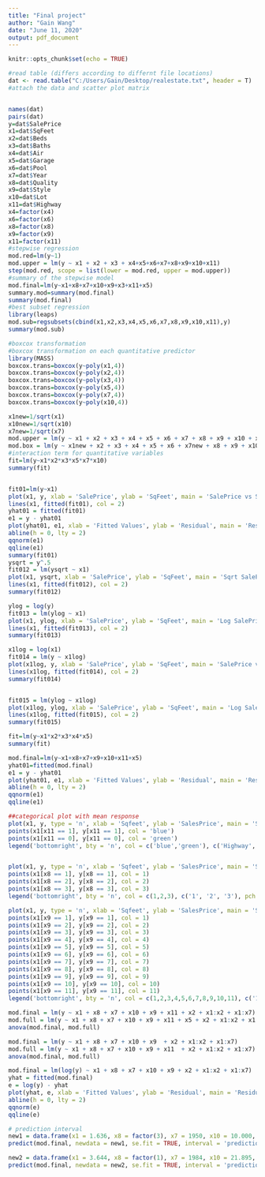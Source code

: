 ---
title: "Final project"
author: "Gain Wang"
date: "June 11, 2020"
output: pdf_document
---

```{r setup, include=FALSE}
knitr::opts_chunk$set(echo = TRUE)
```
```{r,message=FALSE}
#read table (differs according to differnt file locations)
dat <- read.table("C:/Users/Gain/Desktop/realestate.txt", header = T)
#attach the data and scatter plot matrix


names(dat)
pairs(dat)
y=dat$SalePrice
x1=dat$SqFeet
x2=dat$Beds
x3=dat$Baths
x4=dat$Air
x5=dat$Garage
x6=dat$Pool
x7=dat$Year
x8=dat$Quality
x9=dat$Style
x10=dat$Lot
x11=dat$Highway
x4=factor(x4)
x6=factor(x6)
x8=factor(x8)
x9=factor(x9)
x11=factor(x11)
#stepwise regression
mod.red=lm(y~1)
mod.upper = lm(y ~ x1 + x2 + x3 + x4+x5+x6+x7+x8+x9+x10+x11)
step(mod.red, scope = list(lower = mod.red, upper = mod.upper))
#summary of the stepwise model
mod.final=lm(y~x1+x8+x7+x10+x9+x3+x11+x5)
summary.mod=summary(mod.final)
summary(mod.final)
#best subset regression
library(leaps)
mod.sub=regsubsets(cbind(x1,x2,x3,x4,x5,x6,x7,x8,x9,x10,x11),y)
summary(mod.sub)

#boxcox transformation
#boxcox transformation on each quantitative predictor
library(MASS)
boxcox.trans=boxcox(y~poly(x1,4))
boxcox.trans=boxcox(y~poly(x2,4))
boxcox.trans=boxcox(y~poly(x3,4))
boxcox.trans=boxcox(y~poly(x5,4))
boxcox.trans=boxcox(y~poly(x7,4))
boxcox.trans=boxcox(y~poly(x10,4))

x1new=1/sqrt(x1)
x10new=1/sqrt(x10)
x7new=1/sqrt(x7)
mod.upper = lm(y ~ x1 + x2 + x3 + x4 + x5 + x6 + x7 + x8 + x9 + x10 + x11)
mod.box = lm(y ~ x1new + x2 + x3 + x4 + x5 + x6 + x7new + x8 + x9 + x10new + x11)
#interaction term for quantitative variables
fit=lm(y~x1*x2*x3*x5*x7*x10)
summary(fit)


fit01=lm(y~x1)
plot(x1, y, xlab = 'SalePrice', ylab = 'SqFeet', main = 'SalePrice vs SqFeet', cex.lab = 1.3, cex.main = 1.5)
lines(x1, fitted(fit01), col = 2)
yhat01 = fitted(fit01)
e1 = y - yhat01
plot(yhat01, e1, xlab = 'Fitted Values', ylab = 'Residual', main = 'Residual vs Fit')
abline(h = 0, lty = 2)
qqnorm(e1)
qqline(e1)
summary(fit01)
ysqrt = y^.5
fit012 = lm(ysqrt ~ x1)
plot(x1, ysqrt, xlab = 'SalePrice', ylab = 'SqFeet', main = 'Sqrt SalePrice vs SqFeet', cex.lab = 1.3, cex.main = 1.5)
lines(x1, fitted(fit012), col = 2)
summary(fit012)

ylog = log(y)
fit013 = lm(ylog ~ x1)
plot(x1, ylog, xlab = 'SalePrice', ylab = 'SqFeet', main = 'Log SalePrice vs SqFeet', cex.lab = 1.3, cex.main = 1.5)
lines(x1, fitted(fit013), col = 2)
summary(fit013)

x1log = log(x1)
fit014 = lm(y ~ x1log)
plot(x1log, y, xlab = 'SalePrice', ylab = 'SqFeet', main = 'SalePrice vs Log SqFeet', cex.lab = 1.3, cex.main = 1.5)
lines(x1log, fitted(fit014), col = 2)
summary(fit014)


fit015 = lm(ylog ~ x1log)
plot(x1log, ylog, xlab = 'SalePrice', ylab = 'SqFeet', main = 'Log SalePrice vs Log SqFeet', cex.lab = 1.3, cex.main = 1.5)
lines(x1log, fitted(fit015), col = 2)
summary(fit015)

fit=lm(y~x1*x2*x3*x4*x5)
summary(fit)

mod.final=lm(y~x1+x8+x7+x9+x10+x11+x5)
yhat01=fitted(mod.final)
e1 = y - yhat01
plot(yhat01, e1, xlab = 'Fitted Values', ylab = 'Residual', main = 'Residual vs Fit')
abline(h = 0, lty = 2)
qqnorm(e1)
qqline(e1)

##categorical plot with mean response
plot(x1, y, type = 'n', xlab = 'Sqfeet', ylab = 'SalesPrice', main = 'Salesprice vs Sqfeet')
points(x1[x11 == 1], y[x11 == 1], col = 'blue')
points(x1[x11 == 0], y[x11 == 0], col = 'green')
legend('bottomright', bty = 'n', col = c('blue','green'), c('Highway', 'No Highway'), pch = c(1, 1))


plot(x1, y, type = 'n', xlab = 'Sqfeet', ylab = 'SalesPrice', main = 'Salesprice vs Sqfeet with quality')
points(x1[x8 == 1], y[x8 == 1], col = 1)
points(x1[x8 == 2], y[x8 == 2], col = 2)
points(x1[x8 == 3], y[x8 == 3], col = 3)
legend('bottomright', bty = 'n', col = c(1,2,3), c('1', '2', '3'), pch = c(1, 1,1))

plot(x1, y, type = 'n', xlab = 'Sqfeet', ylab = 'SalesPrice', main = 'Salesprice vs Sqfeet with style')
points(x1[x9 == 1], y[x9 == 1], col = 1)
points(x1[x9 == 2], y[x9 == 2], col = 2)
points(x1[x9 == 3], y[x9 == 3], col = 3)
points(x1[x9 == 4], y[x9 == 4], col = 4)
points(x1[x9 == 5], y[x9 == 5], col = 5)
points(x1[x9 == 6], y[x9 == 6], col = 6)
points(x1[x9 == 7], y[x9 == 7], col = 7)
points(x1[x9 == 8], y[x9 == 8], col = 8)
points(x1[x9 == 9], y[x9 == 9], col = 9)
points(x1[x9 == 10], y[x9 == 10], col = 10)
points(x1[x9 == 11], y[x9 == 11], col = 11)
legend('bottomright', bty = 'n', col = c(1,2,3,4,5,6,7,8,9,10,11), c('1', '2', '3', '4' ,'5', '6', '7','8','9','10','11'), pch = c(1, 1,1,1,1,1,1,1,1,1,1))

mod.final = lm(y ~ x1 + x8 + x7 + x10 + x9 + x11 + x2 + x1:x2 + x1:x7)
mod.full = lm(y ~ x1 + x8 + x7 + x10 + x9 + x11 + x5 + x2 + x1:x2 + x1:x7)
anova(mod.final, mod.full)

mod.final = lm(y ~ x1 + x8 + x7 + x10 + x9  + x2 + x1:x2 + x1:x7)
mod.full = lm(y ~ x1 + x8 + x7 + x10 + x9 + x11  + x2 + x1:x2 + x1:x7)
anova(mod.final, mod.full)

mod.final = lm(log(y) ~ x1 + x8 + x7 + x10 + x9 + x2 + x1:x2 + x1:x7)
yhat = fitted(mod.final)
e = log(y) - yhat
plot(yhat, e, xlab = 'Fitted Values', ylab = 'Residual', main = 'Residual vs Fit after log Transformation')
abline(h = 0, lty = 2)
qqnorm(e)
qqline(e)

# prediction interval
new1 = data.frame(x1 = 1.636, x8 = factor(3), x7 = 1950, x10 = 10.000, x9 = factor(1), x2 = 2)
predict(mod.final, newdata = new1, se.fit = TRUE, interval = 'prediction', level = 0.95)

new2 = data.frame(x1 = 3.644, x8 = factor(1), x7 = 1984, x10 = 21.895, x9 = factor(7), x2 = 3)
predict(mod.final, newdata = new2, se.fit = TRUE, interval = 'prediction', level = 0.95)

```
